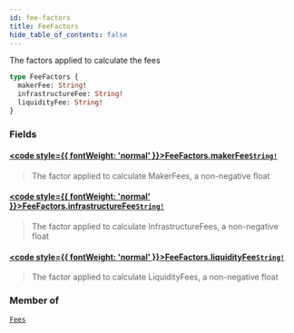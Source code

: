```yaml
---
id: fee-factors
title: FeeFactors
hide_table_of_contents: false
---
```








The factors applied to calculate the fees

```graphql
type FeeFactors {
  makerFee: String!
  infrastructureFee: String!
  liquidityFee: String!
}
```


### Fields

#### [<code style={{ fontWeight: 'normal' }}>FeeFactors.<b>makerFee</b></code>](#)<Bullet />[`String!`](/mainnet/api/graphql/scalars/string) <Badge class="secondary" text="non-null"/> <Badge class="secondary" text="scalar"/>
> The factor applied to calculate MakerFees, a non-negative float
> 

#### [<code style={{ fontWeight: 'normal' }}>FeeFactors.<b>infrastructureFee</b></code>](#)<Bullet />[`String!`](/mainnet/api/graphql/scalars/string) <Badge class="secondary" text="non-null"/> <Badge class="secondary" text="scalar"/>
> The factor applied to calculate InfrastructureFees, a non-negative float
> 

#### [<code style={{ fontWeight: 'normal' }}>FeeFactors.<b>liquidityFee</b></code>](#)<Bullet />[`String!`](/mainnet/api/graphql/scalars/string) <Badge class="secondary" text="non-null"/> <Badge class="secondary" text="scalar"/>
> The factor applied to calculate LiquidityFees, a non-negative float
> 



### Member of

[`Fees`](/mainnet/api/graphql/objects/fees)  <Badge class="secondary" text="object"/>



